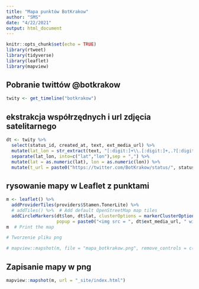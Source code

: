 ```yaml
---
title: "Mapa punktów BotKrakow"
author: "SMS"
date: "4/22/2021"
output: html_document
---
```


```r
knitr::opts_chunk$set(echo = TRUE)
library(rtweet)
library(tidyverse)
library(leaflet)
library(mapview)
```

## Pobranie twittów @botkrakow

```r
twity <- get_timeline("botkrakow")

```


## ekstrakcja współrzędnych i url zdjęcia satelitarnego

```r
dt <- twity %>% 
  select(status_id, created_at, text, ext_media_url) %>% 
  mutate(lat_lon = str_extract(text, "[:digit:]+\\.[:digit:]+,.?[:digit:]+\\.[:digit:]+")) %>% 
  separate(lat_lon, into=c("lat","lon"),sep = ",") %>% 
  mutate(lat = as.numeric(lat), lon = as.numeric(lon)) %>% 
  mutate(t_url = paste0("https://twitter.com/BotKrakow/status/", status_id))
```


## rysowanie mapy w Leaflet z punktami

```r
m <- leaflet() %>%
  addProviderTiles(providers$Stamen.TonerLite) %>% 
  # addTiles() %>%  # Add default OpenStreetMap map tiles
  addCircleMarkers(dt$lon, dt$lat, clusterOptions = markerClusterOptions(), 
                   popup = paste0("<img src = ", dt$ext_media_url, " width='200' height='150' />"))
m  # Print the map

# Tworzenie pliku png

# mapview::mapshot(m, file = "mapa_botkrakow.png", remove_controls = c("zoomControl", "layersControl", "homeButton", "scaleBar","drawToolbar", "easyButton"))


```
## Zapisanie mapy w png

```r
mapview::mapshot(m, url = "_site/index.html")
```

